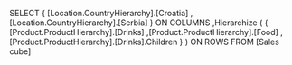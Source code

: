 SELECT 
  {
    [Location.CountryHierarchy].[Croatia]
   ,[Location.CountryHierarchy].[Serbia]
  } ON COLUMNS
 ,Hierarchize
  (
      {
        [Product.ProductHierarchy].[Drinks]
       ,[Product.ProductHierarchy].[Food]
       ,[Product.ProductHierarchy].[Drinks].Children
     }
  ) ON ROWS
FROM [Sales cube]